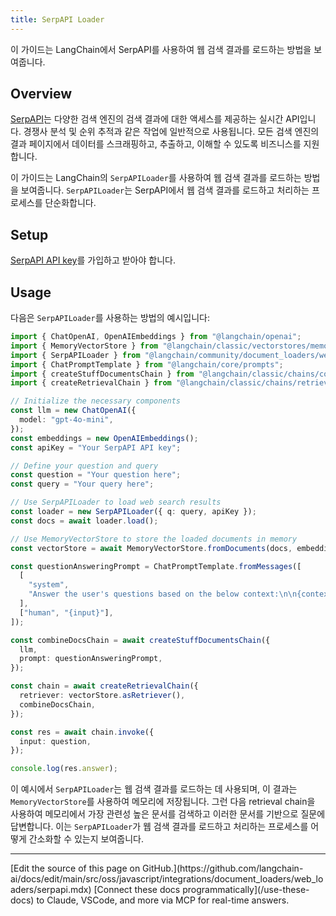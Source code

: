 ```yaml
---
title: SerpAPI Loader
---
```


이 가이드는 LangChain에서 SerpAPI를 사용하여 웹 검색 결과를 로드하는 방법을 보여줍니다.

## Overview

[SerpAPI](https://serpapi.com/)는 다양한 검색 엔진의 검색 결과에 대한 액세스를 제공하는 실시간 API입니다. 경쟁사 분석 및 순위 추적과 같은 작업에 일반적으로 사용됩니다. 모든 검색 엔진의 결과 페이지에서 데이터를 스크래핑하고, 추출하고, 이해할 수 있도록 비즈니스를 지원합니다.

이 가이드는 LangChain의 `SerpAPILoader`를 사용하여 웹 검색 결과를 로드하는 방법을 보여줍니다. `SerpAPILoader`는 SerpAPI에서 웹 검색 결과를 로드하고 처리하는 프로세스를 단순화합니다.

## Setup

[SerpAPI API key](https://serpapi.com/dashboard)를 가입하고 받아야 합니다.

## Usage

다음은 `SerpAPILoader`를 사용하는 방법의 예시입니다:

```typescript
import { ChatOpenAI, OpenAIEmbeddings } from "@langchain/openai";
import { MemoryVectorStore } from "@langchain/classic/vectorstores/memory";
import { SerpAPILoader } from "@langchain/community/document_loaders/web/serpapi";
import { ChatPromptTemplate } from "@langchain/core/prompts";
import { createStuffDocumentsChain } from "@langchain/classic/chains/combine_documents";
import { createRetrievalChain } from "@langchain/classic/chains/retrieval";

// Initialize the necessary components
const llm = new ChatOpenAI({
  model: "gpt-4o-mini",
});
const embeddings = new OpenAIEmbeddings();
const apiKey = "Your SerpAPI API key";

// Define your question and query
const question = "Your question here";
const query = "Your query here";

// Use SerpAPILoader to load web search results
const loader = new SerpAPILoader({ q: query, apiKey });
const docs = await loader.load();

// Use MemoryVectorStore to store the loaded documents in memory
const vectorStore = await MemoryVectorStore.fromDocuments(docs, embeddings);

const questionAnsweringPrompt = ChatPromptTemplate.fromMessages([
  [
    "system",
    "Answer the user's questions based on the below context:\n\n{context}",
  ],
  ["human", "{input}"],
]);

const combineDocsChain = await createStuffDocumentsChain({
  llm,
  prompt: questionAnsweringPrompt,
});

const chain = await createRetrievalChain({
  retriever: vectorStore.asRetriever(),
  combineDocsChain,
});

const res = await chain.invoke({
  input: question,
});

console.log(res.answer);
```

이 예시에서 `SerpAPILoader`는 웹 검색 결과를 로드하는 데 사용되며, 이 결과는 `MemoryVectorStore`를 사용하여 메모리에 저장됩니다. 그런 다음 retrieval chain을 사용하여 메모리에서 가장 관련성 높은 문서를 검색하고 이러한 문서를 기반으로 질문에 답변합니다. 이는 `SerpAPILoader`가 웹 검색 결과를 로드하고 처리하는 프로세스를 어떻게 간소화할 수 있는지 보여줍니다.

---

<Callout icon="pen-to-square" iconType="regular">
    [Edit the source of this page on GitHub.](https://github.com/langchain-ai/docs/edit/main/src/oss/javascript/integrations/document_loaders/web_loaders/serpapi.mdx)
</Callout>
<Tip icon="terminal" iconType="regular">
    [Connect these docs programmatically](/use-these-docs) to Claude, VSCode, and more via MCP for    real-time answers.
</Tip>
